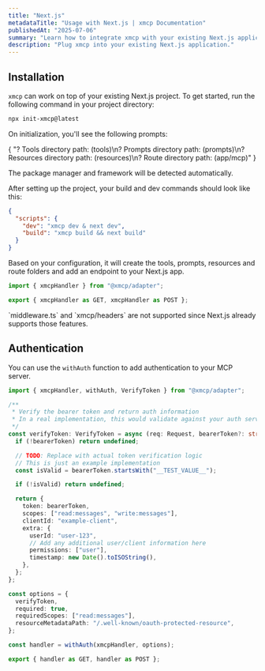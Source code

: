 ```yaml
---
title: "Next.js"
metadataTitle: "Usage with Next.js | xmcp Documentation"
publishedAt: "2025-07-06"
summary: "Learn how to integrate xmcp with your existing Next.js application."
description: "Plug xmcp into your existing Next.js application."
---
```


## Installation

`xmcp` can work on top of your existing Next.js project. To get started, run the following command in your project directory:

```bash
npx init-xmcp@latest
```

On initialization, you'll see the following prompts:

<TerminalPrompt>
  {
    "? Tools directory path: (tools)\n? Prompts directory path: (prompts)\n? Resources directory path: (resources)\n? Route directory path: (app/mcp)"
  }
</TerminalPrompt>

The package manager and framework will be detected automatically.

After setting up the project, your build and dev commands should look like this:

```json
{
  "scripts": {
    "dev": "xmcp dev & next dev",
    "build": "xmcp build && next build"
  }
}
```

Based on your configuration, it will create the tools, prompts, resources and route folders and add an endpoint to your Next.js app.

```typescript title="app/mcp/route.ts"
import { xmcpHandler } from "@xmcp/adapter";

export { xmcpHandler as GET, xmcpHandler as POST };
```

<Callout variant="info">
  `middleware.ts` and `xmcp/headers` are not supported since Next.js already
  supports those features.
</Callout>

## Authentication

You can use the `withAuth` function to add authentication to your MCP server.

```typescript title="app/mcp/route.ts"
import { xmcpHandler, withAuth, VerifyToken } from "@xmcp/adapter";

/**
 * Verify the bearer token and return auth information
 * In a real implementation, this would validate against your auth service
 */
const verifyToken: VerifyToken = async (req: Request, bearerToken?: string) => {
  if (!bearerToken) return undefined;

  // TODO: Replace with actual token verification logic
  // This is just an example implementation
  const isValid = bearerToken.startsWith("__TEST_VALUE__");

  if (!isValid) return undefined;

  return {
    token: bearerToken,
    scopes: ["read:messages", "write:messages"],
    clientId: "example-client",
    extra: {
      userId: "user-123",
      // Add any additional user/client information here
      permissions: ["user"],
      timestamp: new Date().toISOString(),
    },
  };
};

const options = {
  verifyToken,
  required: true,
  requiredScopes: ["read:messages"],
  resourceMetadataPath: "/.well-known/oauth-protected-resource",
};

const handler = withAuth(xmcpHandler, options);

export { handler as GET, handler as POST };
```
